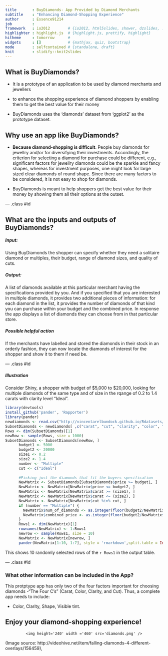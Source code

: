 ```yaml
---
title       : BuyDiamonds- App Provided by Diamond Merchants
subtitle    : "Enhancing Diamond-Shopping Experience"
author      : Essence91214
job         : 
framework   : io2012        # {io2012, html5slides, shower, dzslides, ...}
highlighter : highlight.js  # {highlight.js, prettify, highlight}
hitheme     : tomorrow      # 
widgets     : []            # {mathjax, quiz, bootstrap}
mode        : selfcontained # {standalone, draft}
knit        : slidify::knit2slides
---
```


## What is BuyDiamonds?

* It is a prototype of an application  to be used by diamond merchants and jewellers

* to enhance the shopping experience of diamond shoppers by enabling them to get the best value for their money  

* BuyDiamonds uses the 'diamonds' dataset from 'ggplot2' as the prototype dataset.

## Why use an app like BuyDiamonds?

* __Because diamond-shopping is difficult__. People buy diamonds for jewellry and/or for diversifying their investments. Accordingly, the criterion for selecting a diamond for purchase could be different, e.g., significant factors for jewellry diamonds could be the sparkle and fancy shapes, whereas for investment purposes,  one might look for large sized clear diamonds of round shape. Since there are many factors to be considered, it is not easy to shop for diamonds.

* BuyDiamonds is meant to help shoppers get the best value for their money by showing them all their options at the outset.  

--- .class #id 


## What are the inputs and outputs of BuyDiamonds?

##### Input: 
Using BuyDiamonds the shopper can specify whether they need a solitaire diamond or multiples, their budget, range of diamond sizes, and quality of cuts. 

##### Output: 
A list of diamonds available at this particular merchant having the specifications provided by you. And if you specified that you are interested in multiple diamonds, it provides two additional pieces of information: for each diamond in the list, it provides the number of diamonds of that kind you can purchase within your budget and the combined price. In response the app displays a list of diamonds  they can choose from in that particular store.  

##### Possible helpful action
If the merchants have labelled and stored the diamonds in their stock in an orderly fashion, they can now locate the diamonds of interest for the shopper and show it to them if need be.
  

--- .class #id 


##### Illustration 
Consider Shiny, a shopper with budget of $5,000 to $20,000, looking for multiple diamonds of the same type and of size in the rqange of 0.2 to 1.4 carats with clarity level "Ideal".  

```r
library(devtools)
install_github('pander', 'Rapporter')
library(pander)
newdiamonds <- read.csv("http://vincentarelbundock.github.io/Rdatasets/csv/ggplot2/diamonds.csv", header = TRUE)
SubsetDiamonds <- newdiamonds[ ,c("carat", "cut", "clarity", "color", "price")]
Rows <- dim(SubsetDiamonds)[1]
newRow <- sample(Rows, size = 1000)
SubsetDiamonds <- SubsetDiamonds[newRow, ]
      budget1 <- 5000
      budget2 <- 20000
      size1 <- 0.2
      size2 <- 1.4
      number <- "Multiple"
      cut <- c("Ideal")
    
      #Picking just the diamonds that fit the buyers specification
      NewMatrix <- SubsetDiamonds[SubsetDiamonds$price >= budget1, ]
      NewMatrix <- NewMatrix[NewMatrix$price <= budget2, ]
      NewMatrix <- NewMatrix[NewMatrix$carat >= (size1), ]
      NewMatrix <- NewMatrix[NewMatrix$carat <= (size2), ]
      NewMatrix <- NewMatrix[NewMatrix$cut %in% cut, ]
      if (number == "Multiple") { 
        NewMatrix$num_of_diamonds <- as.integer(floor(budget2/NewMatrix$price)) 
        NewMatrix$combined_price <- as.integer(floor(budget2/NewMatrix$price)*NewMatrix$price)
      }
      Rows1 <- dim(NewMatrix)[1]
      rownames(NewMatrix) <- 1:Rows1
      newrow <- sample(Rows1, size = 10)
      NewMatrix <- NewMatrix[newrow, ]
      pander(NewMatrix[1:10, 1:7], style = 'rmarkdown',split.table = Inf ) 

```
This shows 10 randomly selected rows of the `r Rows1` in the output table. 


--- .class #id 

### What other information can be included in the App?

This protptype app has only two of the four factors important for choosing diamonds -"The Four C's" (Carat, Color, Clarity, and Cut). Thus, a complete app needs to include:

* Color, Clarity, Shape, Visible tint.

## Enjoy your diamond-shopping experience!
<div style='text-align: center;'>
    <img height='240' width ='460' src='diamonds.png' />
</div>

(Image source: http://videohive.net/item/falling-diamonds-4-different-overlays/156459),
          





